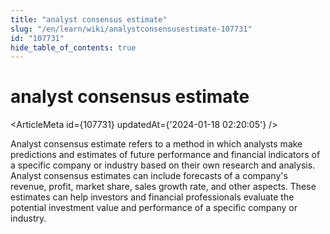 ```yaml
---
title: "analyst consensus estimate"
slug: "/en/learn/wiki/analystconsensusestimate-107731"
id: "107731"
hide_table_of_contents: true
---
```



# analyst consensus estimate

<ArticleMeta id={107731} updatedAt={'2024-01-18 02:20:05'} />
<div className='border-solid border-b border-t-0 my-4 border-[var(--ifm-color-gray-300)]' />

Analyst consensus estimate refers to a method in which analysts make predictions and estimates of future performance and financial indicators of a specific company or industry based on their own research and analysis. Analyst consensus estimates can include forecasts of a company's revenue, profit, market share, sales growth rate, and other aspects. These estimates can help investors and financial professionals evaluate the potential investment value and performance of a specific company or industry.
